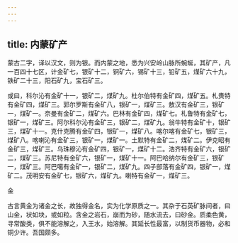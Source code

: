 ```yaml
---
---
---
```

title: 内蒙矿产
---



蒙古二字，译以汉文，则为银。而内蒙之地，悉为兴安岭山脉所蜿蜒，其矿产，凡一百四十七区，计金矿七，银矿十二，铜矿六，锡矿十三，铅矿五，煤矿六十九，铁矿二十三，阳石矿九，宝石矿三。

或曰，科尔沁有金矿十一，银矿二，煤矿九。杜尔伯特有金矿四，煤矿五。札赉特有金矿四，煤矿三。郭尔罗斯有金矿八，银矿一，煤矿三。敖汉有金矿三，银矿一，煤矿一。奈曼有金矿二，煤矿六。巴林有金矿四，煤矿七。札鲁特有金矿七，银矿一，煤矿三。阿尔科尔沁有金矿三，银矿二，煤矿九。翁牛特有金矿十，银矿三，煤矿十一。克什克腾有金矿四，银矿一，煤矿八。喀尔喀有金矿七，银矿三，煤矿八。喀喇沁有金矿三，银矿一，煤矿一。土默特有金矿二，煤矿二。伊克昭有金矿三，煤矿三。乌珠穆沁有金矿四，银矿一，煤矿十二。浩齐特有金矿六，银矿二，煤矿三。苏尼特有金矿六，银矿一，煤矿十一。阿巴哈纳尔有金矿三，银矿一，煤矿三。阿巴噶有金矿一，银矿二，煤矿九。四子部落有金矿四，银矿一，煤矿二。茂明安有金矿七，银矿六，煤矿九。喇特有金矿一，煤矿三。

金

古言黄金为诸金之长，故独得金名，实为化学原质之一。其杂于石英矿脉间者，曰山金，状如块，或如粒。含金之岩石，崩而为砂，随水流去，曰砂金。质柔色黄，寻常酸类，俱不能溶解之，入王水，始溶解。其延长性最富，以制货币器物，必和铜少许。吾国颇多。